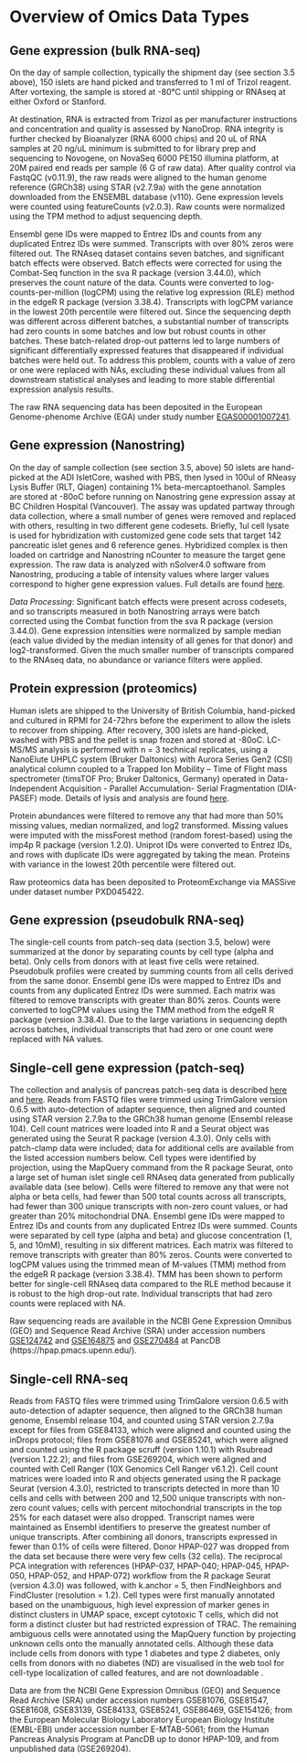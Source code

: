 # Overview of Omics Data Types

## Gene expression (bulk RNA-seq)

On the day of sample collection, typically the shipment day (see section 3.5 above), 150 islets are hand picked and transferred to 1 ml of Trizol reagent. After vortexing, the sample is stored at -80°C until shipping or RNAseq at either Oxford or Stanford.

At destination, RNA is extracted from Trizol as per manufacturer instructions and concentration and quality is assessed by NanoDrop. RNA integrity is further checked by Bioanalyzer (RNA 6000 chips) and 20 uL of RNA samples at 20 ng/uL minimum is submitted to for library prep and sequencing to Novogene, on NovaSeq 6000 PE150 illumina platform, at 20M paired end reads per sample (6 G of raw data). After quality control via FastqQC (v0.11.9), the raw reads were aligned to the human genome reference (GRCh38) using STAR (v2.7.9a) with the gene annotation downloaded from the ENSEMBL database (v110). Gene expression levels were counted using featureCounts (v2.0.3). Raw counts were normalized using the TPM method to adjust sequencing depth.

Ensembl gene IDs were mapped to Entrez IDs and counts from any duplicated Entrez IDs were summed. Transcripts with over 80% zeros were filtered out. The RNAseq dataset contains seven batches, and significant batch effects were observed. Batch effects were corrected for using the Combat-Seq function in the sva R package (version 3.44.0), which preserves the count nature of the data. Counts were converted to log-counts-per-million (logCPM) using the relative log expression (RLE) method in the edgeR R package (version 3.38.4). Transcripts with logCPM variance in the lowest 20th percentile were filtered out. Since the sequencing depth was different across different batches, a substantial number of transcripts had zero counts in some batches and low but robust counts in other batches. These batch-related drop-out patterns led to large numbers of significant differentially expressed features that disappeared if individual batches were held out. To address this problem, counts with a value of zero or one were replaced with NAs, excluding these individual values from all downstream statistical analyses and leading to more stable differential expression analysis results.

The raw RNA sequencing data has been deposited in the European Genome-phenome Archive (EGA) under study number [EGAS00001007241](https://ega-archive.org/studies/EGAS00001007241https://ega-archive.org/studies/EGAS00001007241).

## Gene expression (Nanostring)

On the day of sample collection (see section 3.5, above) 50 islets are hand-picked at the ADI IsletCore, washed with PBS, then lysed in 100ul of RNeasy Lysis Buffer (RLT, Qiagen) containing 1% beta-mercaptoethanol. Samples are stored at -80oC before running on Nanostring gene expression assay at BC Children Hospital (Vancouver). The assay was updated partway through data collection, where a small number of genes were removed and replaced with others, resulting in two different gene codesets. Briefly, 1ul cell lysate is used for hybridization with customized gene code sets that target 142 pancreatic islet genes and 6 reference genes. Hybridized complex is then loaded on cartridge and Nanostring nCounter to measure the target gene expression. The raw data is analyzed with nSolver4.0 software from Nanostring, producing a table of intensity values where larger values correspond to higher gene expression values. Full details are found [here](https://www.biorxiv.org/content/10.1101/2023.09.08.556709v1). 

*Data Processing*: Significant batch effects were present across codesets, and so transcripts measured in both Nanostring arrays were batch corrected using the Combat function from the sva R package (version 3.44.0). Gene expression intensities were normalized by sample median (each value divided by the median intensity of all genes for that donor) and log2-transformed. Given the much smaller number of transcripts compared to the RNAseq data, no abundance or variance filters were applied.  

## Protein expression (proteomics)

Human islets are shipped to the University of British Columbia, hand-picked and cultured in RPMI for 24-72hrs before the experiment to allow the islets to recover from shipping. After recovery, 300 islets are hand-picked, washed with PBS and the pellet is snap frozen and stored at -80oC. LC-MS/MS analysis is performed with n = 3 technical replicates, using a NanoElute UHPLC system (Bruker Daltonics) with Aurora Series Gen2 (CSI) analytical column coupled to a Trapped Ion Mobility – Time of Flight mass spectrometer (timsTOF Pro; Bruker Daltonics, Germany) operated in Data-Independent Acquisition - Parallel Accumulation- Serial Fragmentation (DIA-PASEF) mode. Details of lysis and analysis are found [here](https://www.medrxiv.org/content/10.1101/2023.05.24.23290298v1.full.pdf). 

Protein abundances were filtered to remove any that had more than 50% missing values, median normalized, and log2 transformed. Missing values were imputed with the missForest method (random forest-based) using the imp4p R package (version 1.2.0). Uniprot IDs were converted to Entrez IDs, and rows with duplicate IDs were aggregated by taking the mean. Proteins with variance in the lowest 20th percentile were filtered out.

Raw proteomics data has been deposited to ProteomExchange via MASSive under dataset number PXD045422.

## Gene expression (pseudobulk RNA-seq)

The single-cell counts from patch-seq data (section 3.5, below) were summarized at the donor by separating counts by cell type (alpha and beta). Only cells from donors with at least five cells were retained. Pseudobulk profiles were created by summing counts from all cells derived from the same donor. Ensembl gene IDs were mapped to Entrez IDs and counts from any duplicated Entrez IDs were summed. Each matrix was filtered to remove transcripts with greater than 80% zeros. Counts were converted to logCPM values using the TMM method from the edgeR R package (version 3.38.4). Due to the large variations in sequencing depth across batches, individual transcripts that had zero or one count were replaced with NA values.

## Single-cell gene expression (patch-seq)

The collection and analysis of pancreas patch-seq data is described [here](https://www.sciencedirect.com/science/article/pii/S155041312030187X?via%3Dihub) and [here](https://www.sciencedirect.com/science/article/pii/S1550413121006859?via%3Dihub). Reads from FASTQ files were trimmed using TrimGalore version 0.6.5 with auto-detection of adapter sequence, then aligned and counted using STAR version 2.7.9a to the GRCh38 human genome (Ensembl release 104). Cell count matrices were loaded into R and a Seurat object was generated using the Seurat R package (version 4.3.0). Only cells with patch-clamp data were included; data for additional cells are available from the listed accession numbers below. Cell types were identified by projection, using the MapQuery command from the R package Seurat, onto a large set of human islet single cell RNAseq data generated from publically available data (see below). Cells were filtered to remove any that were not alpha or beta cells, had fewer than 500 total counts across all transcripts, had fewer than 300 unique transcripts with non-zero count values, or had greater than 20% mitochondrial DNA. Ensembl gene IDs were mapped to Entrez IDs and counts from any duplicated Entrez IDs were summed. Counts were separated by cell type (alpha and beta) and glucose concentration (1, 5, and 10mM), resulting in six different matrices. Each matrix was filtered to remove transcripts with greater than 80% zeros. Counts were converted to logCPM values using the trimmed mean of M-values (TMM) method from the edgeR R package (version 3.38.4). TMM has been shown to perform better for single-cell RNAseq data compared to the RLE method because it is robust to the high drop-out rate. Individual transcripts that had zero counts were replaced with NA.

Raw sequencing reads are available in the NCBI Gene Expression Omnibus (GEO) and Sequence Read Archive (SRA) under accession numbers [GSE124742](https://www.ncbi.nlm.nih.gov/geo/query/acc.cgi?acc=GSE124742) and [GSE164875](https://www.ncbi.nlm.nih.gov/geo/query/acc.cgi?acc=GSE164875) and [GSE270484](https://www.ncbi.nlm.nih.gov/geo/query/acc.cgi?acc=GSE270484) at PancDB (https://hpap.pmacs.upenn.edu/).


## Single-cell RNA-seq

Reads from FASTQ files were trimmed using TrimGalore version 0.6.5 with auto-detection of adapter sequence, then aligned to the GRCh38 human genome, Ensembl release 104, and counted using STAR version 2.7.9a except for files from GSE84133, which were aligned and counted using the inDrops protocol; files from GSE81076 and GSE85241, which were aligned and counted using the R package scruff (version 1.10.1) with Rsubread (version 1.22.2); and files from GSE269204, which were aligned and counted with Cell Ranger (10X Genomics Cell Ranger v6.1.2). Cell count matrices were loaded into R and objects generated using the R package Seurat (version 4.3.0), restricted to transcripts detected in more than 10 cells and cells with between 200 and 12,500 unique transcripts with non-zero count values; cells with percent mitochondrial transcripts in the top 25% for each dataset were also dropped. Transcript names were maintained as Ensembl identifiers to preserve the greatest number of unique transcripts. After combining all donors, transcripts expressed in fewer than 0.1% of cells were filtered. Donor HPAP-027 was dropped from the data set because there were very few cells (32 cells). The reciprocal PCA integration with references (HPAP-037, HPAP-040; HPAP-045, HPAP-050, HPAP-052, and HPAP-072) workflow from the R package Seurat (version 4.3.0) was followed, with k.anchor = 5, then FindNeighbors and FindCluster (resolution = 1.2). Cell types were first manually annotated based on the unambiguous, high level expression of marker genes in distinct clusters in UMAP space, except cytotoxic T cells, which did not form a distinct cluster but had restricted expression of TRAC. The remaining ambiguous cells were annotated using the MapQuery function by projecting unknown cells onto the manually annotated cells. Although these data include cells from donors with type 1 diabetes and type 2 diabetes, only cells from donors with no diabetes (ND) are visualised in the web tool for cell-type localization of called features, and are not downloadable .

Data are from the NCBI Gene Expression Omnibus (GEO) and Sequence Read Archive (SRA) under accession numbers GSE81076, GSE81547, GSE81608, GSE83139, GSE84133, GSE85241, GSE86469, GSE154126; from the European Molecular Biology Laboratory European Biology Institute (EMBL-EBI) under accession number E-MTAB-5061; from the Human Pancreas Analysis Program at PancDB up to donor HPAP-109, and from unpublished data (GSE269204).


